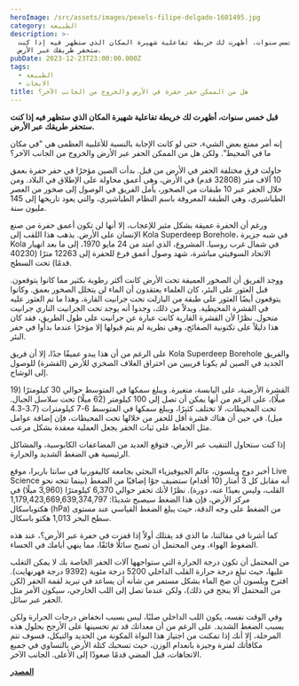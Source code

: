 ```yaml
---
heroImage: /src/assets/images/pexels-filipe-delgado-1601495.jpg
category: الطبيعة
description: >-
  قبل خمس سنوات، أظهرت لك خريطة تفاعلية شهيرة المكان الذي ستظهر فيه إذا كنت
  ستحفر طريقك عبر الأرض.
pubDate: 2023-12-23T23:00:00.000Z
tags:
  - الطبيعة
  - الابحات
title: هل من الممكن حفر حفرة في الأرض والخروج من الجانب الآخر؟
---
```


**قبل خمس سنوات، أظهرت لك خريطة تفاعلية شهيرة المكان الذي ستظهر فيه إذا كنت ستحفر طريقك عبر الأرض.**

إنه أمر ممتع بعض الشيء، حتى لو كانت الإجابة بالنسبة للأغلبية العظمى هي "في مكان ما في المحيط". ولكن هل من الممكن الحفر عبر الأرض والخروج من الجانب الآخر؟

حاولت فرق مختلفة الحفر في الأرض من قبل. بدأت الصين مؤخرًا في حفر حفرة بعمق 10 آلاف متر (32808 قدم) في الأرض، وهي أعمق محاولة على الإطلاق في البلاد. ومن خلال الحفر عبر 10 طبقات من الصخور، يأمل الفريق في الوصول إلى صخور من العصر الطباشيري، وهي الطبقة المعروفة باسم النظام الطباشيري، والتي يعود تاريخها إلى 145 مليون سنة.

ورغم أن الحفرة عميقة بشكل مثير للإعجاب، إلا أنها لن تكون أعمق حفرة من صنع الإنسان على الأرض. يذهب هذا اللقب إلى Kola Superdeep Borehole، في شبه جزيرة Kola في شمال غرب روسيا. المشروع، الذي امتد من 24 مايو 1970، إلى ما بعد انهيار الاتحاد السوفيتي مباشرة، شهد وصول أعمق فرع للحفرة إلى 12263 مترًا (40230 قدمًا) تحت السطح.

ووجد الفريق أن الصخور العميقة تحت الأرض كانت أكثر رطوبة بكثير مما كانوا يتوقعون. قبل العثور على البئر، كان العلماء يعتقدون أن الماء لن يتخلل الصخور بعمق. وكانوا يتوقعون أيضًا العثور على طبقة من البازلت تحت جرانيت القارة، وهذا ما تم العثور عليه في القشرة المحيطية. وبدلاً من ذلك، وجدوا أنه يوجد تحت الجرانيت الناري جرانيت متحول. نظرًا لأن القشرة القارية كانت عبارة عن جرانيت على طول الطريق، فقد كان هذا دليلاً على تكتونية الصفائح، وهي نظرية لم يتم قبولها إلا مؤخرًا عندما بدأوا في حفر البئر.

على الرغم من أن هذا يبدو عميقًا جدًا، إلا أن فريق Kola Superdeep Borehole والفريق الجديد في الصين لم يكونا قريبين من اختراق الغلاف الصخري للأرض (القشرة) للوصول إلى الوشاح.

القشرة الأرضية، على اليابسة، متغيرة. ويبلغ سمكها في المتوسط حوالي 30 كيلومترًا (19 ميلًا)، على الرغم من أنها يمكن أن تصل إلى 100 كيلومتر (62 ميلًا) تحت سلاسل الجبال. تحت المحيطات، لا تختلف كثيرًا، ويبلغ سمكها في المتوسط 6-7 كيلومترات (3.7-4.3 ميل). في حين أن هناك قشرة أقل للحفر من خلالها تحت المحيطات، فإن إضافة عوامل مثل الحفاظ على ثبات الحفر يجعل العملية معقدة بشكل مرعب.

إذا كنت ستحاول التنقيب عبر الأرض، فتوقع العديد من المضاعفات الكابوسية، والمشاكل الرئيسية هي الضغط الشديد والحرارة.

أخبر دوج ويلسون، عالم الجيوفيزياء البحثي بجامعة كاليفورنيا في سانتا باربرا، موقع Live Science أنه مقابل كل 3 أمتار (10 أقدام) ستضيف جوًا إضافيًا من الضغط (بينما تتجه نحو القلب، وليس بعيدًا عنه، دورة). نظرًا لأنك تحفر حوالي 6,370 كيلومترًا (3,960 ميلًا) في مركز الأرض، فإن هذا الضغط سيصبح شديدًا: 1,179,423,669,639,374,797 هكتوباسكال (hPa) من الضغط على وجه الدقة، حيث يبلغ الضغط القياسي عند مستوى سطح البحر 1,013 هكتو باسكال.

كما أشرنا في مقالتنا، ما الذي قد يقتلك أولاً إذا قفزت في حفرة عبر الأرض؟، عند هذه الضغوط الهواء، ومن المحتمل أن تصبح سائلًا فائقًا، مما ينهي أيامك في الحساء.

من المحتمل أن تكون درجة الحرارة التي ستواجهها آلات الحفر الخاصة بك لا يمكن التغلب عليها، حيث تبلغ درجة حرارة القلب الداخلي 5200 درجة مئوية (9392 درجة فهرنهايت). اقترح ويلسون أن ضخ الماء بشكل مستمر من شأنه أن يساعد في تبريد لقمة الحفر (لكن من المحتمل ألا ينجح في ذلك)، ولكن عندما تصل إلى اللب الخارجي، سيكون الأمر مثل الحفر عبر سائل.

وفي الوقت نفسه، يكون اللب الداخلي صلبًا، ليس بسبب انخفاض درجات الحرارة ولكن بسبب الضغط الشديد. على الرغم من أن معداتك قد تم تحسينها على الأرجح بحلول هذه المرحلة، إلا أنك إذا تمكنت من اجتياز هذا النواة المكونة من الحديد والنيكل، فسوف تتم مكافأتك لفترة وجيزة بانعدام الوزن، حيث تسحبك كتلة الأرض بالتساوي في جميع الاتجاهات، قبل المضي قدمًا صعودًا إلى الأعلى. الجانب الآخر.

**[المصدر](https://www.iflscience.com/is-it-possible-to-drill-a-hole-through-the-earth-and-come-out-the-other-side-72107)**
